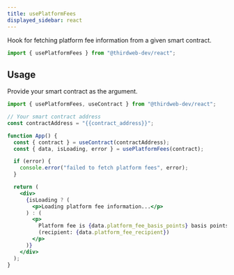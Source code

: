 ```yaml
---
title: usePlatformFees
displayed_sidebar: react
---
```



Hook for fetching platform fee information from a given smart contract.

```jsx
import { usePlatformFees } from "@thirdweb-dev/react";
```

## Usage

Provide your smart contract as the argument.

```jsx
import { usePlatformFees, useContract } from "@thirdweb-dev/react";

// Your smart contract address
const contractAddress = "{{contract_address}}";

function App() {
  const { contract } = useContract(contractAddress);
  const { data, isLoading, error } = usePlatformFees(contract);

  if (error) {
    console.error("failed to fetch platform fees", error);
  }

  return (
    <div>
      {isLoading ? (
        <p>Loading platform fee information...</p>
      ) : (
        <p>
          Platform fee is {data.platform_fee_basis_points} basis points
          (recipient: {data.platform_fee_recipient})
        </p>
      )}
    </div>
  );
}
```